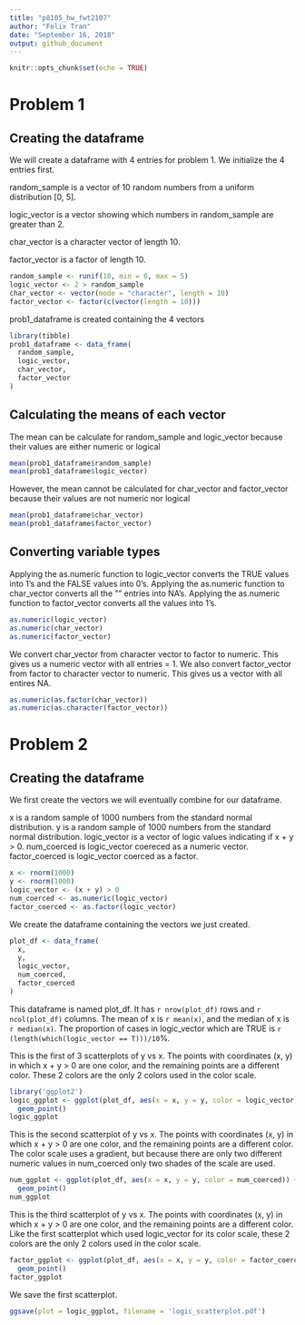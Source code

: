 ```yaml
---
title: "p8105_hw_fwt2107"
author: "Felix Tran"
date: "September 16, 2018"
output: github_document
---
```


```r
knitr::opts_chunk$set(echo = TRUE)
```

# Problem 1
## Creating the dataframe
We will create a dataframe with 4 entries for problem 1. We initialize the 4 entries first.

random_sample is a vector of 10 random numbers from a uniform distribution [0, 5].

logic_vector is a vector showing which numbers in random_sample are greater than 2.

char_vector is a character vector of length 10.

factor_vector is a factor of length 10.

```r
random_sample <- runif(10, min = 0, max = 5)
logic_vector <- 2 > random_sample
char_vector <- vector(mode = "character", length = 10)
factor_vector <- factor(c(vector(length = 10)))
```


prob1_dataframe is created containing the 4 vectors

```r
library(tibble)
prob1_dataframe <- data_frame(
  random_sample,
  logic_vector,
  char_vector,
  factor_vector
)
```

## Calculating the means of each vector
The mean can be calculate for random_sample and logic_vector because their
values are either numeric or logical 

```r
mean(prob1_dataframe$random_sample)
mean(prob1_dataframe$logic_vector)
```


However, the mean cannot be calculated for char_vector and factor_vector 
because their values are not numeric nor logical
```r
mean(prob1_dataframe$char_vector)
mean(prob1_dataframe$factor_vector)
```

## Converting variable types
Applying the as.numeric function to logic_vector converts the TRUE values
into 1's and the FALSE values into 0's. Applying the as.numeric function to
char_vector converts all the "" entries into NA's. Applying the as.numeric
function to factor_vector converts all the values into 1's.
```r
as.numeric(logic_vector)
as.numeric(char_vector)
as.numeric(factor_vector)
```

We convert char_vector from character vector to factor to numeric. This
gives us a numeric vector with all entries = 1. We also convert
factor_vector from factor to character vector to numeric. This gives
us a vector with all entires NA.
```r
as.numeric(as.factor(char_vector))
as.numeric(as.character(factor_vector))
```


# Problem 2
## Creating the dataframe

We first create the vectors we will eventually combine for our dataframe.

x is a random sample of 1000 numbers from the standard normal distribution.
y is a random sample of 1000 numbers from the standard normal distribution.
logic_vector is a vector of logic values indicating if x + y > 0.
num_coerced is logic_vector coereced as a numeric vector.
factor_coerced is logic_vector coerced as a factor.
```r
x <- rnorm(1000)
y <- rnorm(1000)
logic_vector <- (x + y) > 0
num_coerced <- as.numeric(logic_vector)
factor_coerced <- as.factor(logic_vector)
```

We create the dataframe containing the vectors we just created.
```r
plot_df <- data_frame(
  x,
  y,
  logic_vector,
  num_coerced,
  factor_coerced
)
```

This dataframe is named plot_df. It has `r nrow(plot_df)` rows and 
`r ncol(plot_df)` columns. The mean of x is `r mean(x)`, and the median
of x is `r median(x)`. The proportion of cases in logic_vector which are
TRUE is `r (length(which(logic_vector == T)))/10`%. 

This is the first of 3 scatterplots of y vs x. The points with coordinates
(x, y) in which x + y > 0 are one color, and the remaining points are a
different color. These 2 colors are the only 2 colors used in the color 
scale.
```r
library('ggplot2')
logic_ggplot <- ggplot(plot_df, aes(x = x, y = y, color = logic_vector)) + 
  geom_point()
logic_ggplot
```

This is the second scatterplot of y vs x. The points with coordinates
(x, y) in which x + y > 0 are one color, and the remaining points are a
different color. The color scale uses a gradient, but because there are
only two different numeric values in num_coerced only two shades of the
scale are used.
```r
num_ggplot <- ggplot(plot_df, aes(x = x, y = y, color = num_coerced)) + 
  geom_point()
num_ggplot
```

This is the third scatterplot of y vs x. The points with coordinates
(x, y) in which x + y > 0 are one color, and the remaining points are a
different color. Like the first scatterplot which used logic_vector for 
its color scale, these 2 colors are the only 2 colors used in the color 
scale.
```r
factor_ggplot <- ggplot(plot_df, aes(x = x, y = y, color = factor_coerced)) + 
  geom_point()
factor_ggplot
```

We save the first scatterplot.
```r
ggsave(plot = logic_ggplot, filename = 'logic_scatterplot.pdf')
```

